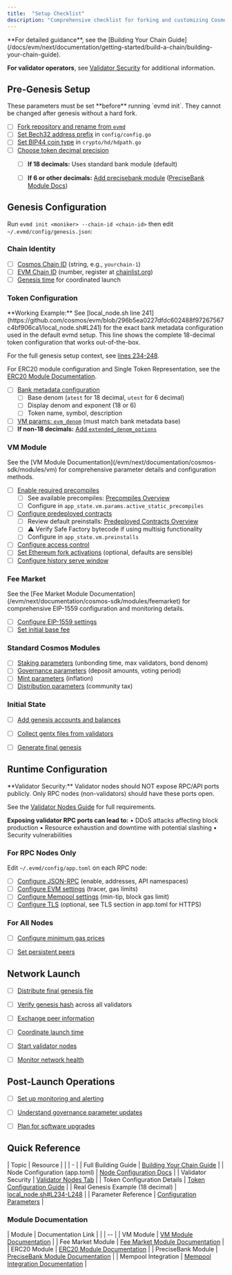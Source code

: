 ```yaml
---
title:  "Setup Checklist"
description: "Comprehensive checklist for forking and customizing Cosmos EVM. Each item links to detailed documentation"
---
```



<Note>
**For detailed guidance**, see the [Building Your Chain Guide](/docs/evm/next/documentation/getting-started/build-a-chain/building-your-chain-guide).

**For validator operators**, see [Validator Security](/docs/evm/next/documentation/getting-started/node-configuration#validator-nodes) for additional information.

</Note>



## Pre-Genesis Setup

<Warning>
  These parameters must be set **before** running `evmd init`. They cannot be
  changed after genesis without a hard fork.
</Warning>

- [ ] [Fork repository and rename from `evmd`](/docs/evm/next/documentation/getting-started/build-a-chain/building-your-chain-guide#forking-and-initial-setup)
- [ ] [Set Bech32 address prefix](/docs/evm/next/documentation/getting-started/build-a-chain/building-your-chain-guide#bech32-address-prefix) in `config/config.go`
- [ ] [Set BIP44 coin type](/docs/evm/next/documentation/getting-started/build-a-chain/building-your-chain-guide#hd-wallet-configuration) in `crypto/hd/hdpath.go`
- [ ] [Choose token decimal precision](/docs/evm/next/documentation/getting-started/build-a-chain/building-your-chain-guide#token-economics-configuration)
  - [ ] **If 18 decimals:** Uses standard bank module (default)
  - [ ] **If 6 or other decimals:** [Add precisebank module](/docs/evm/next/documentation/getting-started/build-a-chain/building-your-chain-guide#adding-precisebank-module-for-non-18-decimal-chains) ([PreciseBank Module Docs](/evm/next/documentation/cosmos-sdk/modules/precisebank))



## Genesis Configuration

Run `evmd init <moniker> --chain-id <chain-id>` then edit `~/.evmd/config/genesis.json`:

### Chain Identity

- [ ] [Cosmos Chain ID](/docs/evm/next/documentation/getting-started/build-a-chain/building-your-chain-guide#chain-ids) (string, e.g., `yourchain-1`)
- [ ] [EVM Chain ID](/docs/evm/next/documentation/getting-started/build-a-chain/building-your-chain-guide#chain-ids) (number, register at [chainlist.org](https://chainlist.org))
- [ ] [Genesis time](https://github.com/cosmos/evm/blob/main/local_node.sh#L210) for coordinated launch

### Token Configuration

<Tip>
  **Working Example:** See [local_node.sh line 241](https://github.com/cosmos/evm/blob/296b5ea0227dfdc602488f97267567c4bf906ca1/local_node.sh#L241) for the exact bank metadata configuration used in the default evmd setup. This line shows the complete 18-decimal token configuration that works out-of-the-box.

  For the full genesis setup context, see [lines 234-248](https://github.com/cosmos/evm/blob/main/local_node.sh#L234-L248).

  For ERC20 module configuration and Single Token Representation, see the [ERC20 Module Documentation](/evm/next/documentation/cosmos-sdk/modules/erc20).
</Tip>

- [ ] [Bank metadata configuration](/docs/evm/next/documentation/getting-started/build-a-chain/building-your-chain-guide#token-economics-configuration)
  - [ ] Base denom (`atest` for 18 decimal, `utest` for 6 decimal)
  - [ ] Display denom and exponent (18 or 6)
  - [ ] Token name, symbol, description
- [ ] [VM params: `evm_denom`](/docs/evm/next/documentation/getting-started/build-a-chain/building-your-chain-guide#token-economics-configuration) (must match bank metadata base)
- [ ] **If non-18 decimals:** [Add `extended_denom_options`](/docs/evm/next/documentation/getting-started/build-a-chain/building-your-chain-guide#token-economics-configuration)

### VM Module

<Tip>
See the [VM Module Documentation](/evm/next/documentation/cosmos-sdk/modules/vm) for comprehensive parameter details and configuration methods.
</Tip>

- [ ] [Enable required precompiles](/docs/evm/next/documentation/getting-started/build-a-chain/building-your-chain-guide#configuring-precompiles)
  - [ ] See available precompiles: [Precompiles Overview](/docs/evm/next/documentation/smart-contracts/precompiles/overview)
  - [ ] Configure in `app_state.vm.params.active_static_precompiles`
- [ ] [Configure predeployed contracts](/docs/evm/next/documentation/getting-started/build-a-chain/building-your-chain-guide#configuring-predeployed-contracts)
  - [ ] Review default preinstalls: [Predeployed Contracts Overview](/docs/evm/next/documentation/smart-contracts/predeployed-contracts/overview)
  - [ ] ⚠️ Verify Safe Factory bytecode if using multisig functionality
  - [ ] Configure in `app_state.vm.preinstalls`
- [ ] [Configure access control](/docs/evm/next/documentation/getting-started/build-a-chain/building-your-chain-guide#access-control-configurations)
- [ ] [Set Ethereum fork activations](https://github.com/cosmos/evm/blob/main/x/vm/types/chain_config.go) (optional, defaults are sensible)
- [ ] [Configure history serve window](/docs/evm/next/documentation/getting-started/build-a-chain/building-your-chain-guide#vm-module-parameters)

### Fee Market

<Tip>
See the [Fee Market Module Documentation](/evm/next/documentation/cosmos-sdk/modules/feemarket) for comprehensive EIP-1559 configuration and monitoring details.
</Tip>

- [ ] [Configure EIP-1559 settings](/docs/evm/next/documentation/getting-started/build-a-chain/building-your-chain-guide#fee-market-configuration)
- [ ] [Set initial base fee](/docs/evm/next/documentation/getting-started/build-a-chain/building-your-chain-guide#fee-market-configuration)

### Standard Cosmos Modules

- [ ] [Staking parameters](/docs/evm/next/documentation/getting-started/build-a-chain/building-your-chain-guide#standard-cosmos-modules) (unbonding time, max validators, bond denom)
- [ ] [Governance parameters](/docs/evm/next/documentation/getting-started/build-a-chain/building-your-chain-guide#standard-cosmos-modules) (deposit amounts, voting period)
- [ ] [Mint parameters](/docs/evm/next/documentation/getting-started/build-a-chain/building-your-chain-guide#standard-cosmos-modules) (inflation)
- [ ] [Distribution parameters](/docs/evm/next/documentation/getting-started/build-a-chain/building-your-chain-guide#standard-cosmos-modules) (community tax)

### Initial State

- [ ] [Add genesis accounts and balances](/docs/evm/next/documentation/getting-started/build-a-chain/building-your-chain-guide#initial-token-distribution)
- [ ] [Collect gentx files from validators](/docs/evm/next/documentation/getting-started/build-a-chain/building-your-chain-guide#collecting-genesis-transactions)
- [ ] [Generate final genesis](/docs/evm/next/documentation/getting-started/build-a-chain/building-your-chain-guide#distributing-the-final-genesis)



## Runtime Configuration

<Warning id="validator-security-warning">
**Validator Security:** Validator nodes should NOT expose RPC/API ports publicly. Only RPC nodes (non-validators) should have these ports open.

See the [Validator Nodes Guide](/docs/evm/next/documentation/getting-started/node-configuration#validator-nodes) for full requirements.

**Exposing validator RPC ports can lead to:**
• DDoS attacks affecting block production
• Resource exhaustion and downtime with potential slashing
• Security vulnerabilities
</Warning>

### For RPC Nodes Only

Edit `~/.evmd/config/app.toml` on each RPC node:

- [ ] [Configure JSON-RPC](/docs/evm/next/documentation/getting-started/node-configuration#json-rpc) (enable, addresses, API namespaces)
- [ ] [Configure EVM settings](/docs/evm/next/documentation/getting-started/node-configuration#evm) (tracer, gas limits)
- [ ] [Configure Mempool settings](/evm/next/documentation/cosmos-sdk/modules/mempool-integration) (min-tip, block gas limit)
- [ ] [Configure TLS](/docs/evm/next/documentation/getting-started/node-configuration#application-config) (optional, see TLS section in app.toml for HTTPS)

### For All Nodes

- [ ] [Configure minimum gas prices](/docs/evm/next/documentation/getting-started/build-a-chain/building-your-chain-guide#coordinated-network-launch)
- [ ] [Set persistent peers](/docs/evm/next/documentation/getting-started/build-a-chain/building-your-chain-guide#configure-persistent-peers)



## Network Launch

- [ ] [Distribute final genesis file](/docs/evm/next/documentation/getting-started/build-a-chain/building-your-chain-guide#distributing-the-final-genesis)
- [ ] [Verify genesis hash](/docs/evm/next/documentation/getting-started/build-a-chain/building-your-chain-guide#distributing-the-final-genesis) across all validators
- [ ] [Exchange peer information](/docs/evm/next/documentation/getting-started/build-a-chain/building-your-chain-guide#distributing-the-final-genesis)
- [ ] [Coordinate launch time](/docs/evm/next/documentation/getting-started/build-a-chain/building-your-chain-guide#launch-coordination)
- [ ] [Start validator nodes](/docs/evm/next/documentation/getting-started/build-a-chain/building-your-chain-guide#launch-coordination)
- [ ] [Monitor network health](/docs/evm/next/documentation/getting-started/build-a-chain/building-your-chain-guide#monitoring-network-health)



## Post-Launch Operations

- [ ] [Set up monitoring and alerting](/docs/evm/next/documentation/getting-started/build-a-chain/building-your-chain-guide#monitoring-network-health)
- [ ] [Understand governance parameter updates](/docs/evm/next/documentation/getting-started/build-a-chain/building-your-chain-guide#governance-parameter-updates)
- [ ] [Plan for software upgrades](/docs/evm/next/documentation/getting-started/build-a-chain/building-your-chain-guide#software-upgrades)



## Quick Reference

| Topic                             | Resource                                                                                                      |
|  | - |
| Full Building Guide               | [Building Your Chain Guide](/docs/evm/next/documentation/getting-started/build-a-chain/building-your-chain-guide) |
| Node Configuration (app.toml)     | [Node Configuration Docs](/docs/evm/next/documentation/getting-started/node-configuration)                    |
| Validator Security                | [Validator Nodes Tab](/docs/evm/next/documentation/getting-started/node-configuration#validator-nodes)        |
| Token Configuration Details       | [Token Configuration Guide](/docs/evm/next/documentation/getting-started/build-a-chain/token-configuration-guide) |
| Real Genesis Example (18 decimal) | [local_node.sh#L234-L248](https://github.com/cosmos/evm/blob/main/local_node.sh#L234-L248)                    |
| Parameter Reference               | [Configuration Parameters](/docs/evm/next/documentation/getting-started/build-a-chain/configuration-parameters)   |

### Module Documentation

| Module                            | Documentation Link                                                                                             |
|  | -- |
| VM Module                         | [VM Module Documentation](/evm/next/documentation/cosmos-sdk/modules/vm)             |
| Fee Market Module                 | [Fee Market Module Documentation](/evm/next/documentation/cosmos-sdk/modules/feemarket) |
| ERC20 Module                      | [ERC20 Module Documentation](/evm/next/documentation/cosmos-sdk/modules/erc20)       |
| PreciseBank Module                | [PreciseBank Module Documentation](/evm/next/documentation/cosmos-sdk/modules/precisebank) |
| Mempool Integration               | [Mempool Integration Documentation](/evm/next/documentation/cosmos-sdk/modules/mempool-integration) |
